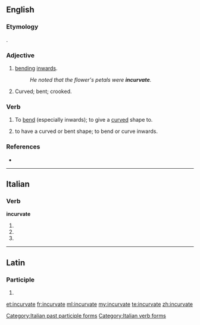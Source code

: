 ==English==

===Etymology===
{{etyl|la|en}} {{lena}} {{term|incurvatus|lang=la}}.

===Adjective===
{{en-adj}}

# [[bending]] [[inwards]].
#: ''He noted that the flower's petals were '''incurvate'''.''
# Curved; bent; crooked.
#: {{rfquotek|Derham}}

===Verb===
{{en-verb|incurvates|incurvating|incurvated}}

# {{transitive}} To [[bend]] (especially inwards); to give a [[curved]] shape to.
# {{intransitive}} to have a curved or bent shape; to bend or curve inwards.

===References===
* {{R:OED2}}

----

==Italian==

===Verb===
'''incurvate'''

# {{conjugation of|incurvare||2|p|pres|ind|lang=it}}
# {{conjugation of|incurvare||2|p|imp|lang=it}}
# {{form of|[[feminine|Feminine]] plural|incurvato}}

[[Category:Italian past participle forms]]
[[Category:Italian verb forms]]

----

==Latin==

===Participle===
{{la-part-form|incurvāte}}

# {{inflection of|incurvatus|incurvātus|voc|m|s|lang=la}}

[[et:incurvate]]
[[fr:incurvate]]
[[ml:incurvate]]
[[my:incurvate]]
[[te:incurvate]]
[[zh:incurvate]]